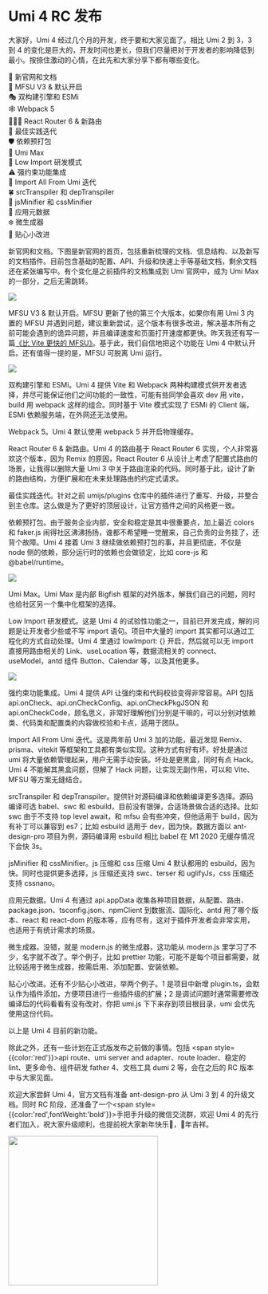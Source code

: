 # Umi 4 RC 发布

大家好，Umi 4 经过几个月的开发，终于要和大家见面了。相比 Umi 2 到 3，3 到 4 的变化是巨大的，开发时间也更长，但我们尽量把对于开发者的影响降低到最小。按捺住激动的心情，在此先和大家分享下都有哪些变化。

<p style={{color:'green'}}>
🎉 新官网和文档<br />
🚀 MFSU V3 & 默认开启<br />
🎭 双构建引擎和 ESMi<br />
🕸 Webpack 5<br />
⛹🏾‍♂️ React Router 6 & 新路由<br />
🐹 最佳实践迭代<br />
🛡️ 依赖预打包<br />
🤺 Umi Max<br />
🐛 Low Import 研发模式<br />
⚠️ 强约束功能集成<br />
🎈 Import All From Umi 迭代<br />
🍀 srcTranspiler 和 depTranspiler<br />
🌼 jsMinifier 和 cssMinifier<br />
🌸 应用元数据<br />
❄️ 微生成器<br />
🧪 贴心小改进<br />
</p>

<p><span style={{color:'red',fontWeight:'bold'}}>新官网和文档。</span>下图是新官网的首页，包括重新梳理的文档、信息结构、以及新写的文档插件。目前包含基础的配置、API、升级和快速上手等基础文档，剩余文档还在紧张编写中。有个变化是之前插件的文档集成到 Umi 官网中，成为 Umi Max 的一部分，之后无需跳转。</p>

![](https://img.alicdn.com/imgextra/i1/O1CN014dDq4L1Zc3guRwcse_!!6000000003214-2-tps-1600-941.png)

<p><span style={{color:'red',fontWeight:'bold'}}>MFSU V3 & 默认开启。</span>MFSU 更新了他的第三个大版本，如果你有用 Umi 3 内置的 MFSU 并遇到问题，建议重新尝试，这个版本有很多改进，解决基本所有之前可能会遇到的诡异问题，并且编译速度和页面打开速度都更快。昨天我还有写一篇<a href="https://mp.weixin.qq.com/s?__biz=MjM5NDgyODI4MQ==&mid=2247484624&idx=1&sn=2addfa8cc2511fbea91faf831195788f">《比 Vite 更快的 MFSU》</a>。基于此，我们自信地把这个功能在 Umi 4 中默认开启。还有值得一提的是，MFSU 可脱离 Umi 运行。</p>

![](https://img.alicdn.com/imgextra/i2/O1CN01Znj8HD1mCwz72voXv_!!6000000004919-2-tps-1600-807.png)

<p><span style={{color:'red',fontWeight:'bold'}}>双构建引擎和 ESMi。</span>Umi 4 提供 Vite 和 Webpack 两种构建模式供开发者选择，并尽可能保证他们之间功能的一致性，可能有些同学会喜欢 dev 用 vite，build 用 webpack 这样的组合。同时基于 Vite 模式实现了 ESMi 的 Client 端，ESMi 依赖服务端，在外网还无法使用。</p>

<p><span style={{color:'red',fontWeight:'bold'}}>Webpack 5。</span>Umi 4 默认使用 webpack 5 并开启物理缓存。</p>

<p><span style={{color:'red',fontWeight:'bold'}}>React Router 6 & 新路由。</span>Umi 4 的路由基于 React Router 6 实现，个人非常喜欢这个版本，因为 Remix 的原因，React Router 6 从设计上考虑了配置式路由的场景，让我得以删除大量 Umi 3 中关于路由渲染的代码。同时基于此，设计了新的路由结构，方便扩展和在未来处理路由的约定式请求。</p>

<p><span style={{color:'red',fontWeight:'bold'}}>最佳实践迭代。</span>针对之前 umijs/plugins 仓库中的插件进行了重写、升级，并整合到主仓库。这么做是为了更好的顶层设计，让官方插件之间的风格更一致。</p>

<p><span style={{color:'red',fontWeight:'bold'}}>​​依赖预打包。</span>由于服务企业内部，安全和稳定是其中很重要点，加上最近 colors 和 faker.js 闹得社区沸沸扬扬，谁都不希望睡一觉醒来，自己负责的业务挂了，还背个故障。Umi 4 接着 Umi 3 继续做依赖预打包的事，并且更彻底，不仅是 node 侧的依赖，部分运行时的依赖也会做锁定，比如 core-js 和 @babel/runtime。</p>

![](https://img.alicdn.com/imgextra/i1/O1CN01h44iJg1T09DNuYOlm_!!6000000002319-2-tps-1600-758.png)

<p><span style={{color:'red',fontWeight:'bold'}}>Umi Max。</span>Umi Max 是内部 Bigfish 框架的对外版本，解我们自己的问题，同时也给社区另一个集中化框架的选择。</p>

<p><span style={{color:'red',fontWeight:'bold'}}>Low Import 研发模式。</span>这是 Umi 4 的试验性功能之一，目前已开发完成，解的问题是让开发者少些或不写 import 语句。项目中大量的 import 其实都可以通过工程化的方式自动处理。Umi 4 里通过 lowImport: {} 开启，然后就可以无 import 直接用路由相关的 Link、useLocation 等，数据流相关的 connect、useModel，antd 组件 Button、Calendar 等，以及其他更多。</p>

![](https://img.alicdn.com/imgextra/i4/O1CN0142Vcpt25kMZqjmioe_!!6000000007564-2-tps-1600-631.png)

<p><span style={{color:'red',fontWeight:'bold'}}>强约束功能集成。</span>Umi 4 提供 API 让强约束和代码校验变得非常容易。API 包括 api.onCheck、api.onCheckConfig、api.onCheckPkgJSON 和 api.onCheckCode，顾名思义，非常好理解他们分别是干嘛的，可以分别对依赖类、代码类和配置类的内容做校验和卡点，适用于团队。</p>

<p><span style={{color:'red',fontWeight:'bold'}}>Import All From Umi 迭代。</span>这是两年前 Umi 3 加的功能，最近发现 Remix、prisma、vitekit 等框架和工具都有类似实现。这种方式有好有坏。好处是通过 umi 将大量依赖管理起来，用户无需手动安装。坏处是更黑盒，同时有点 Hack。Umi 4 不能解其黑盒问题，但解了 Hack 问题，让实现无副作用，可以和 Vite、MFSU 等方案无缝结合。</p>

<p><span style={{color:'red',fontWeight:'bold'}}>srcTranspiler 和 depTranspiler。</span>提供针对源码编译和依赖编译更多选择。源码编译可选 babel、swc 和 esbuild，目前没有银弹，合适场景做合适的选择。比如 swc 由于不支持 top level await，和 mfsu 会有些冲突，但他适用于 build，因为有补丁可以兼容到 es7；比如 esbuild 适用于 dev，因为快。数据方面以 ant-design-pro 项目为例，源码编译用 esbuild 相比 babel 在 M1 2020 无缓存情况下会快 3s。</p>

<p><span style={{color:'red',fontWeight:'bold'}}>jsMinifier 和 cssMinifier。</span>js 压缩和 css 压缩 Umi 4 默认都用的 esbuild，因为快。同时也提供更多选择，js 压缩还支持 swc、terser 和 uglifyJs，css 压缩还支持 cssnano。</p>

<p><span style={{color:'red',fontWeight:'bold'}}>应用元数据。</span>Umi 4 有通过 api.appData 收集各种项目数据，从配置、路由、package.json、tsconfig.json、npmClient 到数据流、国际化、antd 用了哪个版本、react 和 react-dom 的版本等，应有尽有，这对于插件开发者会非常实用，也适用于有统计需求的场景。</p>

<p><span style={{color:'red',fontWeight:'bold'}}>微生成器。</span>没错，就是 modern.js 的微生成器，这功能从 modern.js 里学习了不少，名字就不改了。举个例子，比如 prettier 功能，可能不是每个项目都需要，就比较适用于微生成器，按需启用、添加配置、安装依赖。</p>

<p><span style={{color:'red',fontWeight:'bold'}}>贴心小改进。</span>还有不少贴心小改进，举两个例子。1 是项目中新增 plugin.ts，会默认作为插件添加，方便项目进行一些插件级的扩展；2 是调试问题时通常需要修改编译后的代码看看有没有改对，你把 umi.js 下下来存到项目根目录，umi 会优先使用这份代码。</p>

以上是 Umi 4 目前的新功能。

除此之外，还有一些计划在正式版发布之前做的事情。包括 <span style={{color:'red'}}>api route、umi server and adapter、route loader、稳定的 lint、更多命令、组件研发 father 4、文档工具 dumi 2</span> 等，会在之后的 RC 版本中与大家见面。

欢迎大家尝鲜 Umi 4，官方文档有准备 ant-design-pro 从 Umi 3 到 4 的升级文档。同时 RC 阶段，还准备了一个<span style={{color:'red',fontWeight:'bold'}}>手把手升级的微信交流群</span>，欢迎 Umi 4 的先行者们加入，祝大家升级顺利，也提前祝大家新年快乐🧨，🐯年吉祥。

<p><img src="https://img.alicdn.com/imgextra/i4/O1CN01QmMTeR1jd6l2cwHQh_!!6000000004570-0-tps-1170-1500.jpg" width="300" /></p>
